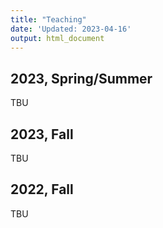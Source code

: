 ```yaml
---
title: "Teaching"
date: 'Updated: 2023-04-16'
output: html_document
---
```


## 2023, Spring/Summer

TBU

## 2023, Fall

TBU

## 2022, Fall

TBU